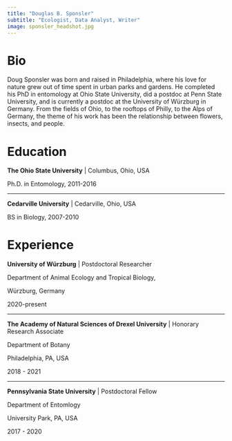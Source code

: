 ```yaml
---
title: "Douglas B. Sponsler"
subtitle: "Ecologist, Data Analyst, Writer"
image: sponsler_headshot.jpg
---
```


# Bio

Doug Sponsler was born and raised in Philadelphia, where his love for nature grew out of time spent in urban parks and gardens. He completed his PhD in entomology at Ohio State University, did a postdoc at Penn State University, and is currently a postdoc at the University of Würzburg in Germany. From the fields of Ohio, to the rooftops of Philly, to the Alps of Germany, the theme of his work has been the relationship between flowers, insects, and people.

# Education

**The Ohio State University** | Columbus, Ohio, USA

Ph.D. in Entomology, 2011-2016

---

**Cedarville University** | Cedarville, Ohio, USA

BS in Biology, 2007-2010

# Experience

**University of Würzburg** | Postdoctoral Researcher

Department of Animal Ecology and Tropical Biology, 

Würzburg, Germany

2020-present

---

**The Academy of Natural Sciences of Drexel University** | Honorary Research Associate

Department of Botany

Philadelphia, PA, USA

2018 - 2021

---

**Pennsylvania State University** | Postdoctoral Fellow

Department of Entomlogy

University Park, PA, USA

2017 - 2020


